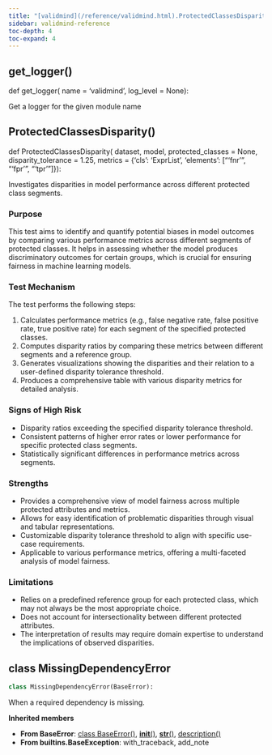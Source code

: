 ```yaml
---
title: "[validmind](/reference/validmind.html).ProtectedClassesDisparity"
sidebar: validmind-reference
toc-depth: 4
toc-expand: 4
---
```


## get_logger<span class='muted'>()</span>

<!-- function.qmd.jinja2 - function signature -->

::: {.signature}

<span class="signature">
<span class="kw">def</span> <span class="name">get_logger</span>(
    <span class="param"><span class="n">name</span> <span class="o">=</span> <span class="kc">'validmind'</span></span>,    <span class="param"><span class="n">log_level</span> <span class="o">=</span> <span class="kc">None</span></span>):</span>
</span>

:::

Get a logger for the given module name

## ProtectedClassesDisparity[()]{.muted}

<!-- function.qmd.jinja2 - function signature -->

::: {.signature}

<span class="signature">
<span class="kw">def</span> <span class="name">ProtectedClassesDisparity</span>(
    <span class="param"><span class="n">dataset</span></span>,    <span class="param"><span class="n">model</span></span>,    <span class="param"><span class="n">protected_classes</span> <span class="o">=</span> <span class="kc">None</span></span>,    <span class="param"><span class="n">disparity_tolerance</span> <span class="o">=</span> <span class="kc">1.25</span></span>,    <span class="param"><span class="n">metrics</span> <span class="o">=</span> <span class="kc">{'cls': 'ExprList', 'elements': ["'fnr'", "'fpr'", "'tpr'"]}</span></span>):</span>
</span>

:::

Investigates disparities in model performance across different protected class segments.

### Purpose

This test aims to identify and quantify potential biases in model outcomes by comparing various performance metrics across different segments of protected classes. It helps in assessing whether the model produces discriminatory outcomes for certain groups, which is crucial for ensuring fairness in machine learning models.

### Test Mechanism

The test performs the following steps:

1. Calculates performance metrics (e.g., false negative rate, false positive rate, true positive rate) for each segment of the specified protected classes.
1. Computes disparity ratios by comparing these metrics between different segments and a reference group.
1. Generates visualizations showing the disparities and their relation to a user-defined disparity tolerance threshold.
1. Produces a comprehensive table with various disparity metrics for detailed analysis.

### Signs of High Risk

- Disparity ratios exceeding the specified disparity tolerance threshold.
- Consistent patterns of higher error rates or lower performance for specific protected class segments.
- Statistically significant differences in performance metrics across segments.

### Strengths

- Provides a comprehensive view of model fairness across multiple protected attributes and metrics.
- Allows for easy identification of problematic disparities through visual and tabular representations.
- Customizable disparity tolerance threshold to align with specific use-case requirements.
- Applicable to various performance metrics, offering a multi-faceted analysis of model fairness.

### Limitations

- Relies on a predefined reference group for each protected class, which may not always be the most appropriate choice.
- Does not account for intersectionality between different protected attributes.
- The interpretation of results may require domain expertise to understand the implications of observed disparities.

## [class]{.muted} MissingDependencyError

<!-- class.qmd.jinja2 - class definition -->

```python
class MissingDependencyError(BaseError):
```

When a required dependency is missing.

**Inherited members**

- **From BaseError**: [class BaseError[()]{.muted}](#class-baseerror), [__init__[()]{.muted}](#__init__), [__str__[()]{.muted}](#__str__), [description[()]{.muted}](#description)
- **From builtins.BaseException**: with_traceback, add_note
